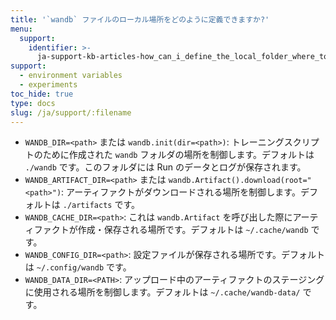 ```yaml
---
title: '`wandb` ファイルのローカル場所をどのように定義できますか?'
menu:
  support:
    identifier: >-
      ja-support-kb-articles-how_can_i_define_the_local_folder_where_to_save_the_wandb_files
support:
  - environment variables
  - experiments
toc_hide: true
type: docs
slug: /ja/support/:filename
---
```

- `WANDB_DIR=<path>` または `wandb.init(dir=<path>)`: トレーニングスクリプトのために作成された `wandb` フォルダの場所を制御します。デフォルトは `./wandb` です。このフォルダには Run のデータとログが保存されます。
- `WANDB_ARTIFACT_DIR=<path>` または `wandb.Artifact().download(root="<path>")`: アーティファクトがダウンロードされる場所を制御します。デフォルトは `./artifacts` です。
- `WANDB_CACHE_DIR=<path>`: これは `wandb.Artifact` を呼び出した際にアーティファクトが作成・保存される場所です。デフォルトは `~/.cache/wandb` です。
- `WANDB_CONFIG_DIR=<path>`: 設定ファイルが保存される場所です。デフォルトは `~/.config/wandb` です。
- `WANDB_DATA_DIR=<PATH>`: アップロード中のアーティファクトのステージングに使用される場所を制御します。デフォルトは `~/.cache/wandb-data/` です。